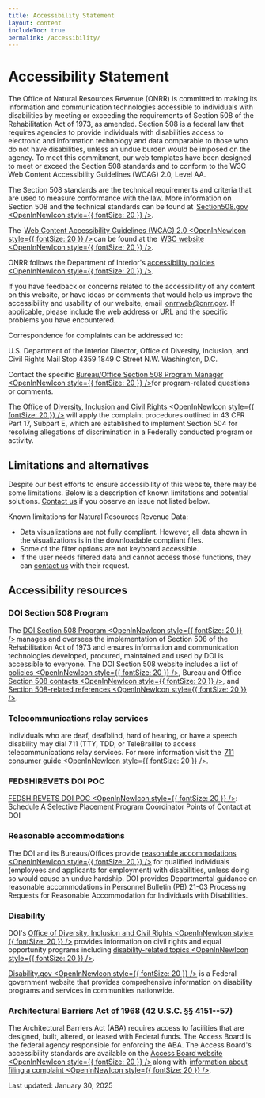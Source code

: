 ```yaml
---
title: Accessibility Statement
layout: content
includeToc: true
permalink: /accessibility/
---
```



# Accessibility Statement

The Office of Natural Resources Revenue (ONRR) is committed to making its information and communication technologies accessible to individuals with disabilities by meeting or exceeding the requirements of Section 508 of the Rehabilitation Act of 1973, as amended. Section 508 is a federal law that requires agencies to provide individuals with disabilities access to electronic and information technology and data comparable to those who do not have disabilities, unless an undue burden would be imposed on the agency. To meet this commitment, our web templates have been designed to meet or exceed the Section 508 standards and to conform to the W3C Web Content Accessibility Guidelines (WCAG) 2.0, Level AA.
<br />

The Section 508 standards are the technical requirements and criteria that are used to measure conformance with the law. More information on Section 508 and the technical standards can be found at  [Section508.gov <OpenInNewIcon style={{ fontSize: 20 }} />](https://www.section508.gov/). 
<br />

The  [Web Content Accessibility Guidelines (WCAG) 2.0 <OpenInNewIcon style={{ fontSize: 20 }} />](https://www.w3.org/TR/WCAG20/) can be found at the  [W3C website <OpenInNewIcon style={{ fontSize: 20 }} />](https://www.w3.org/).
<br />

ONRR follows the Department of Interior's [accessibility policies <OpenInNewIcon style={{ fontSize: 20 }} />](https://www.doi.gov/ocio/information_management/section-508-policies).
<br />

If you have feedback or concerns related to the accessibility of any content on this website, or have ideas or comments that would help us improve the accessibility and usability of our website, email  [onrrweb@onrr.gov](mailto:onrrweb@onrr.gov). If applicable, please include the web address or URL and the specific problems you have encountered.
<br />

Correspondence for complaints can be addressed to:

U.S. Department of the Interior
Director, Office of Diversity, Inclusion, and Civil Rights
Mail Stop 4359
1849 C Street N.W.
Washington, D.C.

Contact the specific [Bureau/Office Section 508 Program Manager <OpenInNewIcon style={{ fontSize: 20 }} />](https://www.doi.gov/ocio/section508-contacts#no-back)for program-related questions or comments.
<br />

The [Office of Diversity, Inclusion and Civil Rights <OpenInNewIcon style={{ fontSize: 20 }} />](https://www.doi.gov/pmb/eeo) will apply the complaint procedures outlined in 43 CFR Part 17, Subpart E, which are established to implement Section 504 for resolving allegations of discrimination in a Federally conducted program or activity.

## Limitations and alternatives

Despite our best efforts to ensure accessibility of this website, there may be some limitations. Below is a description of known limitations and potential solutions. [Contact us](mailto:nrrd@onrr.gov) if you observe an issue not listed below.
<br />

Known limitations for Natural Resources Revenue Data:
- Data visualizations are not fully compliant. However, all data shown in the visualizations is in the downloadable compliant files.
- Some of the filter options are not keyboard accessible.
- If the user needs filtered data and cannot access those functions, they can [contact us](mailto:nrrd@onrr.gov) with their request.

## Accessibility resources

### DOI Section 508 Program 

The [DOI Section 508 Program <OpenInNewIcon style={{ fontSize: 20 }} />](https://doi.gov/ocio/section508) manages and oversees the implementation of Section 508 of the Rehabilitation Act of 1973 and ensures information and communication technologies developed, procured, maintained and used by DOI is accessible to everyone. The DOI Section 508 website includes a list of [policies <OpenInNewIcon style={{ fontSize: 20 }} />](https://www.doi.gov/ocio/information_management/section-508-policies), Bureau and Office [Section 508 contacts <OpenInNewIcon style={{ fontSize: 20 }} />](https://www.doi.gov/ocio/section508-contacts#no-back), and [Section 508-related references <OpenInNewIcon style={{ fontSize: 20 }} />](https://www.doi.gov/ocio/information_management/section-508-references). 

### Telecommunications relay services

Individuals who are deaf, deafblind, hard of hearing, or have a speech disability may dial 711 (TTY, TDD, or TeleBraille) to access telecommunications relay services. For more information visit the  [711 consumer guide <OpenInNewIcon style={{ fontSize: 20 }} />](https://www.fcc.gov/consumers/guides/711-telecommunications-relay-service).

### FEDSHIREVETS DOI POC 

[FEDSHIREVETS DOI POC <OpenInNewIcon style={{ fontSize: 20 }} />](https://www.fedshirevets.gov/veterans-council/agency-directory/department-of-interior/): Schedule A Selective Placement Program Coordinator Points of Contact at DOI

### Reasonable accommodations

The DOI and its Bureaus/Offices provide [reasonable accommodations <OpenInNewIcon style={{ fontSize: 20 }} />](https://doi.gov/accommodations) for qualified individuals (employees and applicants for employment) with disabilities, unless doing so would cause an undue hardship. DOI provides Departmental guidance on reasonable accommodations in Personnel Bulletin (PB) 21-03 Processing Requests for Reasonable Accommodation for Individuals with Disabilities.

### Disability

DOI's [Office of Diversity, Inclusion and Civil Rights <OpenInNewIcon style={{ fontSize: 20 }} />](https://www.doi.gov/pmb/eeo/) provides information on civil rights and equal opportunity programs including [disability-related topics <OpenInNewIcon style={{ fontSize: 20 }} />](https://www.doi.gov/pmb/eeo/Public-Civil-Rights).
<br />

[Disability.gov <OpenInNewIcon style={{ fontSize: 20 }} />](https://www.dol.gov/agencies/odep) is a Federal government website that provides comprehensive information on disability programs and services in communities nationwide.

### Architectural Barriers Act of 1968 (42 U.S.C. §§ 4151--57)

The Architectural Barriers Act (ABA) requires access to facilities that are designed, built, altered, or leased with Federal funds. The Access Board is the federal agency responsible for enforcing the ABA. The Access Board's accessibility standards are available on the  [Access Board website <OpenInNewIcon style={{ fontSize: 20 }} />](https://www.access-board.gov/aba/) along with  [information about filing a complaint <OpenInNewIcon style={{ fontSize: 20 }} />]( https://www.access-board.gov/enforcement/).
<br />


Last updated: January 30, 2025
